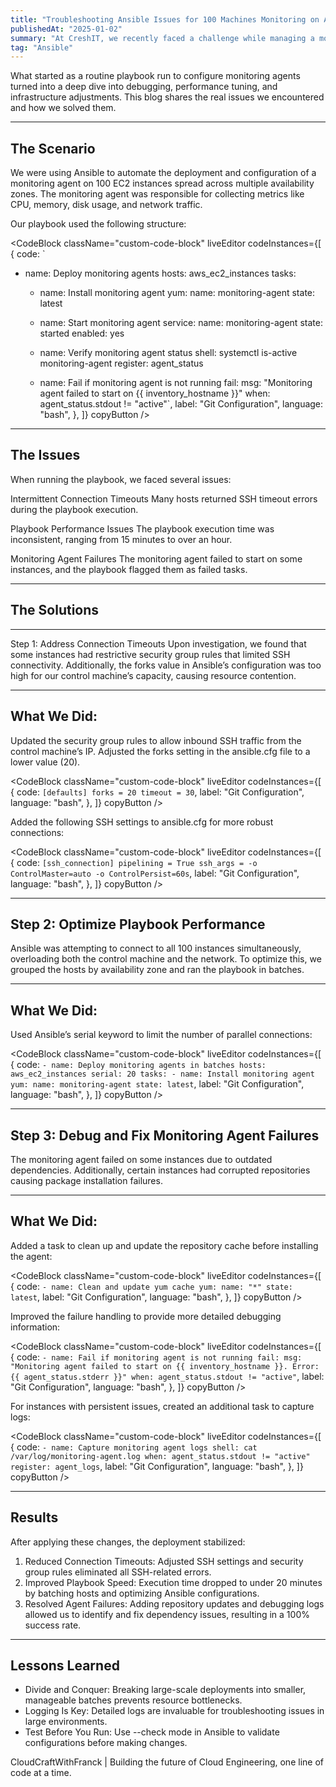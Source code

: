 ---
title: "Troubleshooting Ansible Issues for 100 Machines Monitoring on AWS"
publishedAt: "2025-01-02"
summary: "At CreshIT, we recently faced a challenge while managing a monitoring setup for 100 EC2 instances on AWS using Ansible."
tag: "Ansible"
---

What started as a routine playbook run to configure monitoring agents turned into a deep dive into debugging, performance tuning, and infrastructure adjustments. This blog shares the real issues we encountered and how we solved them.

---
## The Scenario
We were using Ansible to automate the deployment and configuration of a monitoring agent on 100 EC2 instances spread across multiple availability zones. The monitoring agent was responsible for collecting metrics like CPU, memory, disk usage, and network traffic.

Our playbook used the following structure:

<CodeBlock
    className="custom-code-block"
    liveEditor
    codeInstances={[
        {
            code: `
- name: Deploy monitoring agents
  hosts: aws_ec2_instances
  tasks:
    - name: Install monitoring agent
      yum:
        name: monitoring-agent
        state: latest

    - name: Start monitoring agent
      service:
        name: monitoring-agent
        state: started
        enabled: yes

    - name: Verify monitoring agent status
      shell: systemctl is-active monitoring-agent
      register: agent_status

    - name: Fail if monitoring agent is not running
      fail:
        msg: "Monitoring agent failed to start on {{ inventory_hostname }}"
      when: agent_status.stdout != "active"`,
            label: "Git Configuration",
            language: "bash",
        },
    ]}
    copyButton
/>



---
## The Issues

When running the playbook, we faced several issues:

Intermittent Connection Timeouts
Many hosts returned SSH timeout errors during the playbook execution.

Playbook Performance Issues
The playbook execution time was inconsistent, ranging from 15 minutes to over an hour.

Monitoring Agent Failures
The monitoring agent failed to start on some instances, and the playbook flagged them as failed tasks.


---
## The Solutions

---
Step 1: Address Connection Timeouts
Upon investigation, we found that some instances had restrictive security group rules that limited SSH connectivity. Additionally, the forks value in Ansible’s configuration was too high for our control machine’s capacity, causing resource contention.

---
## What We Did:

Updated the security group rules to allow inbound SSH traffic from the control machine’s IP.
Adjusted the forks setting in the ansible.cfg file to a lower value (20).

<CodeBlock
    className="custom-code-block"
    liveEditor
    codeInstances={[
        {
            code: `[defaults]
forks = 20
timeout = 30`,
            label: "Git Configuration",
            language: "bash",
        },
    ]}
    copyButton
/>

Added the following SSH settings to ansible.cfg for more robust connections:

<CodeBlock
    className="custom-code-block"
    liveEditor
    codeInstances={[
        {
            code: `[ssh_connection]
pipelining = True
ssh_args = -o ControlMaster=auto -o ControlPersist=60s`,
            label: "Git Configuration",
            language: "bash",
        },
    ]}
    copyButton
/>

---
## Step 2: Optimize Playbook Performance
Ansible was attempting to connect to all 100 instances simultaneously, overloading both the control machine and the network. To optimize this, we grouped the hosts by availability zone and ran the playbook in batches.

---
## What We Did:

Used Ansible’s serial keyword to limit the number of parallel connections:

<CodeBlock
    className="custom-code-block"
    liveEditor
    codeInstances={[
        {
            code: `- name: Deploy monitoring agents in batches
  hosts: aws_ec2_instances
  serial: 20
  tasks:
    - name: Install monitoring agent
      yum:
        name: monitoring-agent
        state: latest`,
            label: "Git Configuration",
            language: "bash",
        },
    ]}
    copyButton
/>

---
## Step 3: Debug and Fix Monitoring Agent Failures
The monitoring agent failed on some instances due to outdated dependencies. Additionally, certain instances had corrupted repositories causing package installation failures.

---
## What We Did:

Added a task to clean up and update the repository cache before installing the agent:

<CodeBlock
    className="custom-code-block"
    liveEditor
    codeInstances={[
        {
            code: `- name: Clean and update yum cache
  yum:
    name: "*"
    state: latest`,
            label: "Git Configuration",
            language: "bash",
        },
    ]}
    copyButton
/>

Improved the failure handling to provide more detailed debugging information:

<CodeBlock
    className="custom-code-block"
    liveEditor
    codeInstances={[
        {
            code: `- name: Fail if monitoring agent is not running
  fail:
    msg: "Monitoring agent failed to start on {{ inventory_hostname }}. Error: {{ agent_status.stderr }}"
  when: agent_status.stdout != "active"`,
            label: "Git Configuration",
            language: "bash",
        },
    ]}
    copyButton
/>

For instances with persistent issues, created an additional task to capture logs:

<CodeBlock
    className="custom-code-block"
    liveEditor
    codeInstances={[
        {
            code: `- name: Capture monitoring agent logs
  shell: cat /var/log/monitoring-agent.log
  when: agent_status.stdout != "active"
  register: agent_logs`,
            label: "Git Configuration",
            language: "bash",
        },
    ]}
    copyButton
/>

---
## Results
After applying these changes, the deployment stabilized:

1. Reduced Connection Timeouts: Adjusted SSH settings and security group rules eliminated all SSH-related errors.
2. Improved Playbook Speed: Execution time dropped to under 20 minutes by batching hosts and optimizing Ansible configurations.
3. Resolved Agent Failures: Adding repository updates and debugging logs allowed us to identify and fix dependency issues, resulting in a 100% success rate.

---
## Lessons Learned
- Divide and Conquer: Breaking large-scale deployments into smaller, manageable batches prevents resource bottlenecks.
- Logging Is Key: Detailed logs are invaluable for troubleshooting issues in large environments.
- Test Before You Run: Use --check mode in Ansible to validate configurations before making changes.

CloudCraftWithFranck | Building the future of Cloud Engineering, one line of code at a time.